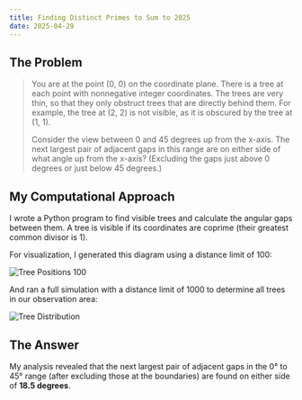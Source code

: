 ```yaml
---
title: Finding Distinct Primes to Sum to 2025
date: 2025-04-29
---
```


## The Problem

> You are at the point (0, 0) on the coordinate plane. There is a tree at each point with nonnegative integer coordinates. The trees are very thin, so that they only obstruct trees that are directly behind them. For example, the tree at (2, 2) is not visible, as it is obscured by the tree at (1, 1).
>
> Consider the view between 0 and 45 degrees up from the x-axis. The next largest pair of adjacent gaps in this range are on either side of what angle up from the x-axis? (Excluding the gaps just above 0 degrees or just below 45 degrees.)

## My Computational Approach

I wrote a Python program to find visible trees and calculate the angular gaps between them. A tree is visible if its coordinates are coprime (their greatest common divisor is 1).

For visualization, I generated this diagram using a distance limit of 100:

![Tree Positions 100](/_static/images/tree_positions_100.png)

And ran a full simulation with a distance limit of 1000 to determine all trees in our observation area:

![Tree Distribution](/_static/images/tree_angle_differences.png)

## The Answer

My analysis revealed that the next largest pair of adjacent gaps in the 0° to 45° range (after excluding those at the boundaries) are found on either side of **18.5 degrees**.
